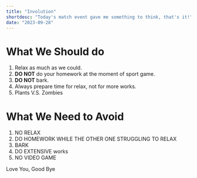 ```yaml
---
title: "Involution"
shortdesc: "Today's match event gave me something to think, that's it!"
date: "2023-09-28"
---
```




# What We Should do

1. Relax as much as we could.
2. **DO NOT** do your homework at the moment of sport game.
3. **DO NOT** bark.
4. Always prepare time for relax, not for more works.
5. Plants V.S. Zombies

# What We Need to Avoid

1. NO RELAX
2. DO HOMEWORK WHILE THE OTHER ONE STRUGGLING TO RELAX
3. BARK
4. DO EXTENSIVE works
5. NO VIDEO GAME

Love You,
Good Bye